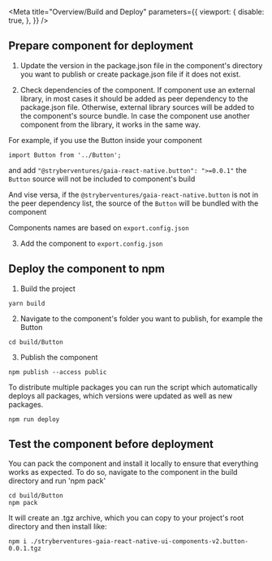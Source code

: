 
<Meta title="Overview/Build and Deploy" parameters={{
  viewport: {
    disable: true,
  },
}} />

## Prepare component for deployment

1) Update the version in the package.json file in the component's directory you want
to publish or create package.json file if it does not exist.


2) Check dependencies of the component.
If component use an external library, in most cases it should be added as peer dependency to the package.json file.
Otherwise, external library sources will be added to the component's source bundle.
In case the component use another component from the library, it works in the same way.

For example, if you use the Button inside your component
```shell script
import Button from '../Button';
```
and add ``"@stryberventures/gaia-react-native.button": ">=0.0.1"`` the ``Button`` source will not be
included to component's build

And vise versa, if the ``@stryberventures/gaia-react-native.button`` is not in the peer dependency list,
the source of the ``Button`` will be bundled with the component

Components names are based on ``export.config.json``

3) Add the component to ``export.config.json``

## Deploy the component to npm

1) Build the project

```shell script
yarn build
```

2) Navigate to the component's folder you want to publish, for example the Button

```shell script
cd build/Button
```

3) Publish the component

```shell script
npm publish --access public
```

To distribute multiple packages you can run the script which automatically deploys all packages, which versions were updated as well as new packages.

```shell script
npm run deploy
```

## Test the component before deployment
You can pack the component and install it locally to ensure that everything works as
expected. To do so, navigate to the component in the build directory
and run 'npm pack'

```shell script
cd build/Button
npm pack
```

It will create an .tgz archive, which you can copy to your project's root directory and
then install like:

```shell script
npm i ./stryberventures-gaia-react-native-ui-components-v2.button-0.0.1.tgz
```
